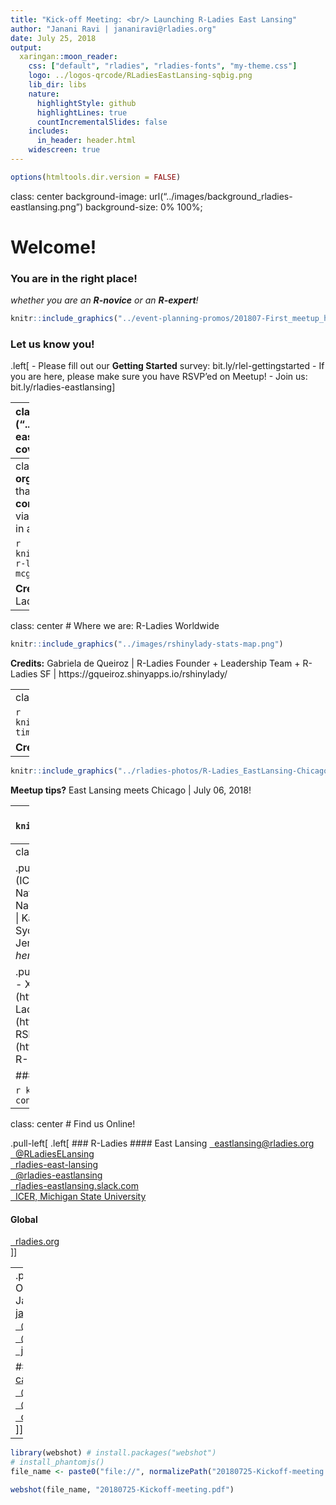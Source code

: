 ```yaml
---
title: "Kick-off Meeting: <br/> Launching R-Ladies East Lansing"
author: "Janani Ravi | jananiravi@rladies.org"
date: July 25, 2018
output:
  xaringan::moon_reader:
    css: ["default", "rladies", "rladies-fonts", "my-theme.css"]
    logo: ../logos-qrcode/RLadiesEastLansing-sqbig.png
    lib_dir: libs
    nature:
      highlightStyle: github
      highlightLines: true
      countIncrementalSlides: false
    includes:
      in_header: header.html
    widescreen: true
---
```


```r
options(htmltools.dir.version = FALSE)
```

class: center
background-image: url("../images/background_rladies-eastlansing.png")
background-size: 0% 100%;

# Welcome!
### You are in the right place!
*whether you are an **R-novice** or an **R-expert**!*

```r
knitr::include_graphics("../event-planning-promos/201807-First_meetup_header.png")
```

### Let us know you!
.left[
- <i class="fa fa-pencil fa-fw"></i> Please fill out our **Getting Started** survey: bit.ly/rlel-gettingstarted
- <i class="fa fa-meetup fa-fw"></i> If you are here, please make sure you have RSVP'ed on Meetup!
- <i class="fa fa-sign-in fa-fw"></i> Join us: bit.ly/rladies-eastlansing
]

---
class: center
background-image: ("../images/background_rladies-eastlansing.png")
background-size: cover;

# Agenda
.pull-left[ .left[
### Intro
* to each other
* to R-Ladies

### R
* Snapshot: Presentation w/ R Markdown, Xaringan (ioslides)
* Snapshot: Data Vis. w/ R 

```r
knitr::include_graphics("../rladies-photos/rladies-useR-collage1.png")
```
]]

.pull-right[ .left[
### Activities
- Topics for future meetups!

  - Pick up your stickies
  - Find Camille/me
  - Vote on all topics

- Getting involved!

  - Pick up your stickies
  - Help us @RLadiesEastLansing

```r
knitr::include_graphics("../rladies-photos/rladies-useR-collage2.png")
```
]]



---
class: center
# Who we are
**World-wide organization** <br>
that promotes *gender diversity* in the **R community**  <br>
via *meetups*, *mentorship*  <br>
in a *friendly* and *safe* environment!

```r
knitr::include_graphics("../images/we-r-ladies_small-dagostino-mcgowan_lucy.png")
```

**Credits:** Lucy D'Agostino McGowan | R-Ladies Nashville

---
class: center
# Where we are: R-Ladies Worldwide
```r
knitr::include_graphics("../images/rshinylady-stats-map.png")
```

**Credits:** Gabriela de Queiroz | R-Ladies Founder + Leadership Team + R-Ladies SF | https://gqueiroz.shinyapps.io/rshinylady/

---
class: center
## R-Ladies East Lansing

```r
knitr::include_graphics("../images/rlel-timeline.png")
```

**Credits:** Adapted from UseR 2017!

--

```r
knitr::include_graphics("../rladies-photos/R-Ladies_EastLansing-Chicago/RLadies-EastLansing-Chicago.jpg")
```

**Meetup tips?** East Lansing meets Chicago | July 06, 2018!

---
class: center
# Get involved
```r
knitr::include_graphics("../images/rladies-getting-involved.png")
```

---
class: center
# Acknowledgements

.pull-left[ .left[
### People
- Camille Archer (ICER, MSU)
- Arjun Krishnan (CMSE, MSU)
- Nate Davis (MSU Data Science)
- Nichole Nadkarni (Red Fish Viral)
- R-Ladies Chicago | Katherine Simeon & Amy Wang
- R-Ladies Sydney | Jen Richmond
- R-Ladies Nashville | Jennifer Thompson
* _All you folks for being here for our Kick-off meeting!_
]]

.pull-right[ .left[
### Packages & communities
- Xaringan theme | R-package by Yihui Xie (https://github.com/yihui/xaringan)
- R-Ladies Xaringan theme | Alison P Hill (https://alison.rbind.io/)
- MeetupR for stats | RShinyLady | Gabriela de Queiroz (https://gqueiroz.shinyapps.io/rshinylady/)
- R-Ladies Global community
]]


### Today's Sponsor!

```r
knitr::include_graphics("../sponsors-contacts/icer-msu.png")
```


---
class: center
# Find us Online!

.pull-left[ .left[ 
### R-Ladies
#### East Lansing
<a href="mailto:eastlansing@rladies.org"><i class="fa fa-paper-plane fa-fw"></i>&nbsp; eastlansing@rladies.org</a><br>
<a href="http://twitter.com/RLadiesELansing"><i class="fa fa-twitter fa-fw"></i>&nbsp; @RLadiesELansing</a><br>
<a href="http://meetup.com/rladies-east-lansing/"><i class="fa fa-meetup fa-fw"></i>&nbsp; rladies-east-lansing</a><br>
<a href="http://github.com/rladies-eastlansing"><i class="fa fa-github fa-fw"></i>&nbsp; @rladies-eastlansing</a><br>
<a href="https://rladies-eastlansing.slack.com"><i class="fa fa-slack fa-fw"></i>&nbsp; rladies-eastlansing.slack.com</a><br>
<a href="ICER #1455A, MSU"><i class="fa fa-map-marker fa-fw"></i>&nbsp; ICER, Michigan State University</a>

#### Global
<a href="https://rladies.org"><i class="fa fa-link fa-fw"></i>&nbsp; rladies.org</a><br>
]]

--
.pull-right[ .left[ 
### Organizers
#### Janani Ravi
<a href="mailto:jananiravi@rladies.org"><i class="fa fa-paper-plane fa-fw"></i>&nbsp; jananiravi@rladies.org</a><br>
<a href="http://github.com/jananiravi"><i class="fa fa-github fa-fw"></i>&nbsp; @jananiravi</a><br>
<a href="http://twitter.com/janani137"><i class="fa fa-twitter fa-fw"></i>&nbsp; @janani137</a><br>
<a href="https://jananiravi.github.io"><i class="fa fa-link fa-fw"></i>&nbsp; jananiravi.github.io</a><br>

#### Camille Archer
<a href="mailto:camille@rladies.org"><i class="fa fa-paper-plane fa-fw"></i>&nbsp; camille@rladies.org</a><br>
<a href="http://github.com/archerc5"><i class="fa fa-github fa-fw"></i>&nbsp; @archerc5</a><br>
<a href="http://twitter.com/camillearcher5"><i class="fa fa-twitter fa-fw"></i>&nbsp; @camillearcher5</a><br>
<a href="http://facebook.com/camille.archer.1"><i class="fa fa-facebook fa-fw"></i>&nbsp; camille.archer.1</a><br>
]]

--
```r
library(webshot) # install.packages("webshot")
# install_phantomjs()
file_name <- paste0("file://", normalizePath("20180725-Kickoff-meeting.html"))

webshot(file_name, "20180725-Kickoff-meeting.pdf")
```